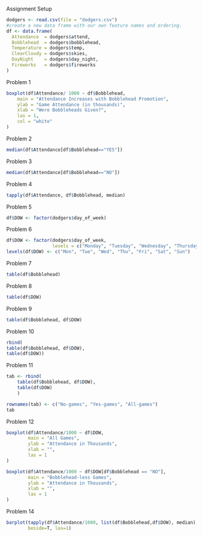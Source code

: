 Assignment Setup
```r
dodgers <- read.csv(file = "dodgers.csv")
#create a new data frame with our own feature names and ordering.
df <- data.frame(
  Attendance  = dodgers$attend,
  Bobblehead  = dodgers$bobblehead,
  Temperature = dodgers$temp,
  ClearCloudy = dodgers$skies,
  DayNight    = dodgers$day_night,
  Fireworks   = dodgers$fireworks
)

```

Problem 1
```r
boxplot(df$Attendance/ 1000 ~ df$Bobblehead,
    main = "Attendance Increases with Bobblehead Promotion",
    ylab = "Game Attendance (in thousands)",
    xlab = "Were Bobbleheads Given?",
    las = 1,
    col = "white"
)

```
Problem 2
```r
median(df$Attendance[df$Bobblehead=="YES"])
```
Problem 3
```r
median(df$Attendance[df$Bobblehead=="NO"])
```
Problem 4
```r
tapply(df$Attendance, df$Bobblehead, median)
```
Problem 5
```r
df$DOW <- factor(dodgers$day_of_week)
```

Problem 6
```r
df$DOW <- factor(dodgers$day_of_week,
                 levels = c("Monday", "Tuesday", "Wednesday", "Thursday", "Friday", "Saturday", "Sunday"))
levels(df$DOW) <- c("Mon", "Tue", "Wed", "Thu", "Fri", "Sat", "Sun")
```

Problem 7
```r
table(df$Bobblehead)
```
Problem 8
```r
table(df$DOW)
```
Problem 9
```r
table(df$Bobblehead, df$DOW)
```
Problem 10
```r
rbind(
table(df$Bobblehead, df$DOW),
table(df$DOW))
```
Problem 11
```r
tab <- rbind(
    table(df$Bobblehead, df$DOW),
    table(df$DOW)
    )

rownames(tab) <- c("No-games", "Yes-games", "All-games")
tab
```
Problem 12
```r
boxplot(df$Attendance/1000 ~ df$DOW,
        main = "All Games",
        ylab = "Attendance in Thousands",
        xlab = "",
        las = 1
)

boxplot(df$Attendance/1000 ~ df$DOW[df$Bobblehead == "NO"],
        main = "Bobblehead-less Games",
        ylab = "Attendance in Thousands",
        xlab = "",
        las = 1
)

```
Problem 14
```r
barplot(tapply(df$Attendance/1000, list(df$Bobblehead,df$DOW), median),
        beside=T, las=1)

```
